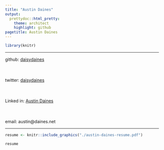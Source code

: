 ```yaml
---
title: "Austin Daines"
output: 
  prettydoc::html_pretty:
    theme: architect
    highlight: github
pagetitle: Austin Daines
---
```


```r
library(knitr)

```

___
github: [daisydaines](https://github.com/daisydaines)
<br><br><br><br>
twitter: [daisydaines](https://twitter.com/daisydaines)
<br><br><br><br>
Linked in: [Austin Daines](https://www.linkedin.com/in/austin-daines-2766a4217/)
<br><br><br><br>
email: austin@daines.net

___

```r
resume <- knitr::include_graphics("./austin-daines-resume.pdf")
```


```r
resume
```








